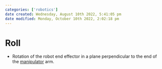 ```yaml
---
categories: ['robotics']
date created: Wednesday, August 10th 2022, 5:41:05 pm
date modified: Monday, October 10th 2022, 2:02:18 pm
---
```


# Roll
- Rotation of the robot end effector in a plane perpendicular to the end of the [manipulator](Manipulator.qmd) arm.




